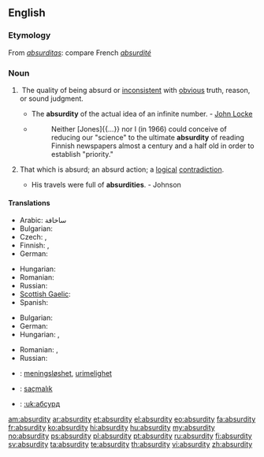 ==English==

===Etymology===
From {{etyl|la}} ''[[absurditas]]'': compare French ''[[absurdité]]''

===Noun===
{{en-noun|absurdities|-}}

# {{uncountable}} The quality of being absurd or [[inconsistent]] with [[obvious]] truth, reason, or sound judgment.
#* The '''absurdity''' of the actual idea of an infinite number. - [[w:John Locke|John Locke]]
#* {{RQ:Schuster Hepaticae V|viii}}
#*: Neither [Jones]{{...}} nor I (in 1966) could conceive of reducing our "science" to the ultimate '''absurdity''' of reading Finnish newspapers almost a century and a half old in order to establish "priority."
# {{countable}} That which is absurd; an absurd action; a [[logical]] [[contradiction]].
#* His travels were full of '''absurdities'''. - Johnson

====Translations====
{{trans-top|the quality of being absurd}}
* Arabic: ساخافة
* Bulgarian: {{t+|bg|абсурдност|tr=absúrdnost}}
* Czech: {{t-|cs|absurdnost|f}}, {{t-|cs|absurdita|f}}
* Finnish: {{t-|fi|mielettömyys}},  {{t-|fi|hulluus}}
* German: {{t+|de|Absurdität|f}}
{{trans-mid}}
* Hungarian: {{t+|hu|abszurdum}}
* Romanian: {{t|ro|absurditate}}
* Russian: {{t+|ru|абсурдность|f|tr=absúrdnost'}}
* [[Scottish Gaelic]]: {{t-|gd|amaideas|m|xs=Scottish Gaelic}}
* Spanish: {{t|es|absurdo|m}}
{{trans-bottom}}
{{trans-top|an absurd action}}
* Bulgarian: {{t+|bg|абсурдност|tr=absúrdnost}}
* German: {{t+|de|Absurdität|f}}
* Hungarian: {{t+|hu|abszurdum}}, {{t+|hu|képtelenség}}
{{trans-mid}}
* Romanian: {{t|ro|absurd}}, {{t|ro|absurditate}}
* Russian: {{t+|ru|абсурд|ь|tr=absúrd}}
{{trans-bottom}}

{{checktrans-top}}
* {{ttbc|no}}: [[meningsløshet]], [[urimelighet]] {{c}}
* {{ttbc|tr}}: [[saçmalık]]
* {{ttbc|uk}}: [[:uk:абсурд]]
{{trans-bottom}}

[[am:absurdity]]
[[ar:absurdity]]
[[et:absurdity]]
[[el:absurdity]]
[[eo:absurdity]]
[[fa:absurdity]]
[[fr:absurdity]]
[[ko:absurdity]]
[[hi:absurdity]]
[[hu:absurdity]]
[[my:absurdity]]
[[no:absurdity]]
[[ps:absurdity]]
[[pl:absurdity]]
[[pt:absurdity]]
[[ru:absurdity]]
[[fi:absurdity]]
[[sv:absurdity]]
[[ta:absurdity]]
[[te:absurdity]]
[[th:absurdity]]
[[vi:absurdity]]
[[zh:absurdity]]